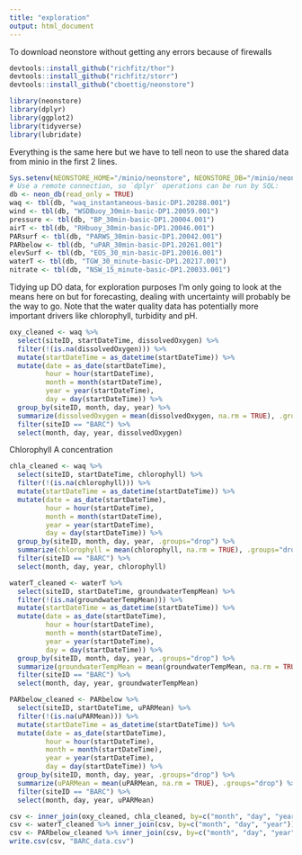 ```yaml
---
title: "exploration"
output: html_document
---
```

To download neonstore without getting any errors because of firewalls
```r
devtools::install_github("richfitz/thor")
devtools::install_github("richfitz/storr")
devtools::install_github("cboettig/neonstore")
```


```r
library(neonstore)
library(dplyr)
library(ggplot2)
library(tidyverse)
library(lubridate)
```

Everything is the same here but we have to tell neon to use the shared data from
minio in the first 2 lines.
```r
Sys.setenv(NEONSTORE_HOME="/minio/neonstore", NEONSTORE_DB="/minio/neonstore")
# Use a remote connection, so `dplyr` operations can be run by SQL:
db <- neon_db(read_only = TRUE)
waq <- tbl(db, "waq_instantaneous-basic-DP1.20288.001")
wind <- tbl(db, "WSDBuoy_30min-basic-DP1.20059.001")
pressure <- tbl(db, "BP_30min-basic-DP1.20004.001")
airT <- tbl(db, "RHbuoy_30min-basic-DP1.20046.001")
PARsurf <- tbl(db, "PARWS_30min-basic-DP1.20042.001")
PARbelow <- tbl(db, "uPAR_30min-basic-DP1.20261.001")
elevSurf <- tbl(db, "EOS_30_min-basic-DP1.20016.001")
waterT <- tbl(db, "TGW_30_minute-basic-DP1.20217.001")
nitrate <- tbl(db, "NSW_15_minute-basic-DP1.20033.001")
```


Tidying up DO data, for exploration purposes I'm only going to look at the means here on but for forecasting, dealing with uncertainty will probably be the way to go. Note that the water quality data has potentially more important drivers like chlorophyll, turbidity and pH.
```r
oxy_cleaned <- waq %>%
  select(siteID, startDateTime, dissolvedOxygen) %>%
  filter(!(is.na(dissolvedOxygen))) %>% 
  mutate(startDateTime = as_datetime(startDateTime)) %>%
  mutate(date = as_date(startDateTime),
         hour = hour(startDateTime),
         month = month(startDateTime),
         year = year(startDateTime),
         day = day(startDateTime)) %>%
  group_by(siteID, month, day, year) %>% 
  summarize(dissolvedOxygen = mean(dissolvedOxygen, na.rm = TRUE), .groups="drop") %>% 
  filter(siteID == "BARC") %>% 
  select(month, day, year, dissolvedOxygen) 
```

Chlorophyll A concentration
```r
chla_cleaned <- waq %>%
  select(siteID, startDateTime, chlorophyll) %>%
  filter(!(is.na(chlorophyll))) %>% 
  mutate(startDateTime = as_datetime(startDateTime)) %>%
  mutate(date = as_date(startDateTime),
         hour = hour(startDateTime),
         month = month(startDateTime),
         year = year(startDateTime),
         day = day(startDateTime)) %>%
  group_by(siteID, month, day, year, .groups="drop") %>% 
  summarize(chlorophyll = mean(chlorophyll, na.rm = TRUE), .groups="drop") %>% 
  filter(siteID == "BARC") %>% 
  select(month, day, year, chlorophyll) 
```

```r
waterT_cleaned <- waterT %>%
  select(siteID, startDateTime, groundwaterTempMean) %>%
  filter(!(is.na(groundwaterTempMean))) %>% 
  mutate(startDateTime = as_datetime(startDateTime)) %>%
  mutate(date = as_date(startDateTime),
         hour = hour(startDateTime),
         month = month(startDateTime),
         year = year(startDateTime),
         day = day(startDateTime)) %>%
  group_by(siteID, month, day, year, .groups="drop") %>% 
  summarize(groundwaterTempMean = mean(groundwaterTempMean, na.rm = TRUE), .groups="drop") %>% 
  filter(siteID == "BARC") %>% 
  select(month, day, year, groundwaterTempMean)
```

```r
PARbelow_cleaned <- PARbelow %>% 
  select(siteID, startDateTime, uPARMean) %>%
  filter(!(is.na(uPARMean))) %>% 
  mutate(startDateTime = as_datetime(startDateTime)) %>%
  mutate(date = as_date(startDateTime),
         hour = hour(startDateTime),
         month = month(startDateTime),
         year = year(startDateTime),
         day = day(startDateTime)) %>%
  group_by(siteID, month, day, year, .groups="drop") %>% 
  summarize(uPARMean = mean(uPARMean, na.rm = TRUE), .groups="drop") %>% 
  filter(siteID == "BARC") %>% 
  select(month, day, year, uPARMean) 
```


```r
csv <- inner_join(oxy_cleaned, chla_cleaned, by=c("month", "day", "year"))
csv <- waterT_cleaned %>% inner_join(csv, by=c("month", "day", "year"))
csv <- PARbelow_cleaned %>% inner_join(csv, by=c("month", "day", "year"))
write.csv(csv, "BARC_data.csv")
```
